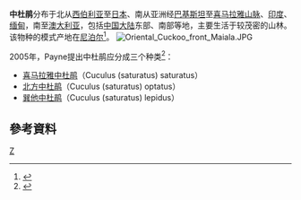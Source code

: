 {{Speciesbox 
| genus =  Cuculus
| species = optatus
| image = Oriental Cuckoo Maiala.JPG
| status = LC
| status_system = IUCN3.1
| status_ref = <ref>{{Cite journal | author = BirdLife International | title = ''Cuculus saturatus'' | journal = [[The_IUCN_Red_List_of_Threatened_Species|The IUCN Red List of Threatened Species]] | volume = 2016 | page = e.T61450351A86133024 | publisher = [[IUCN|IUCN]] | date = 2016 | url = http://www.iucnredlist.org/details/61450351/0 | doi = 10.2305/IUCN.UK.2016-3.RLTS.T61450351A86133024.en | access-date = 15 January 2018 | archive-date = 2018-06-21 | archive-url = https://web.archive.org/web/20180621043115/http://www.iucnredlist.org/details/61450351/0 | dead-url = no }}</ref>
| authority = [[John_Gould|Gould]], 1845
| synonyms = ''Cuculus horsfieldi''
}}'''中杜鹃'''分布于北从[[西伯利亚|西伯利亚]]至[[日本|日本]]、南从亚洲经[[巴基斯坦|巴基斯坦]]至[[喜马拉雅山脉|喜马拉雅山脉]]、[[印度|印度]]、[[缅甸|缅甸]]，南至[[澳大利亚|澳大利亚]]，包括[[中国大陆|中国大陆]]东部、南部等地，主要生活于较茂密的山林。该物种的模式产地在[[尼泊尔|尼泊尔]]<ref name='id2135'>{{cite web| url =http://www.bioinfo.cn/db05/BjdwSpecies.php?action=view&id=2135| title =中杜鹃| work =《中国动物物种编目数据库》| publisher =中国科学院微生物研究所| author =中国科学院动物研究所| accessdate =2009-04-04| deadurl =yes| archiveurl =https://web.archive.org/web/20160305102945/http://www.bioinfo.cn/db05/BjdwSpecies.php?action=view&id=2135| archivedate =2016-03-05}}</ref>。
[[Image:Oriental_Cuckoo_front_Maiala.JPG|thumb]]

2005年，Payne提出中杜鹃应分成三个种类<ref>{{IUCN2008|assessors=BirdLife International|year=2008|id=151093|title=Cuculus saturatus|downloaded=1 May 2009}}</ref>：
* [[喜马拉雅中杜鹃|喜马拉雅中杜鹃]]（Cuculus (saturatus) saturatus）
* [[北方中杜鹃|北方中杜鹃]]（Cuculus (saturatus) optatus）
* [[巽他中杜鹃|巽他中杜鹃]]（Cuculus (saturatus) lepidus）

==參考資料==
{{reflist}}

[[Category:杜鹃属|Z]]